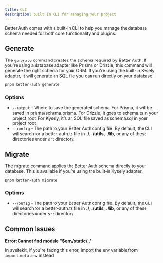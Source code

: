 ```yaml
---
title: CLI
description: built in CLI for managing your project
---
```


Better Auth comes with a built-in CLI to help you manage the database schema needed for both core functionality and plugins.

## Generate

The `generate` command creates the schema required by Better Auth. If you're using a database adapter like Prisma or Drizzle, this command will generate the right schema for your ORM. If you're using the built-in Kysely adapter, it will generate an SQL file you can run directly on your database.

```bash title="Terminal"
pnpm better-auth generate
```

### Options

- `--output` - Where to save the generated schema. For Prisma, it will be saved in prisma/schema.prisma. For Drizzle, it goes to schema.ts in your project root. For Kysely, it’s an SQL file saved as schema.sql in your project root.
- `--config` - The path to your Better Auth config file. By default, the CLI will search for a better-auth.ts file in **./**, **./utils**, **./lib**, or any of these directories under `src` directory.


## Migrate

The migrate command applies the Better Auth schema directly to your database. This is available if you’re using the built-in Kysely adapter.

```bash title="Terminal"
pnpm better-auth migrate
```

### Options

- `--config` - The path to your Better Auth config file. By default, the CLI will search for a better-auth.ts file in **./**, **./utils**, **./lib**, or any of these directories under `src` directory.


## Common Issues

**Error: Cannot find module "$env/static/.."**

In sveltekit, if you're facing this error, import the env variable from `import.meta.env` instead.